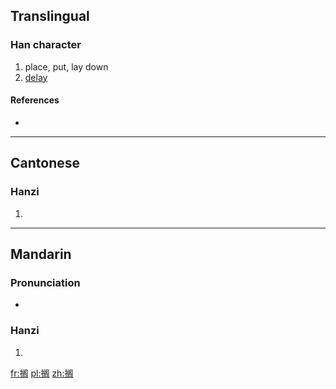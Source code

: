 {{also|擱}}
==Translingual==

===Han character===
{{Han char|rn=64|rad=手|as=09|sn=12|four=|canj=手中尸口 (QLSR)}}

# place, put, lay down
# [[delay]]

====References====
* {{Han ref|kx=0445.341|hdz=31923.090|uh=6401|ud=25601}}

----

==Cantonese==

===Hanzi===
{{yue-hanzi|jyut=|y=gok3|tra=擱}}

# {{defn|lang=yue|sort=手09}}

----

==Mandarin==

===Pronunciation===
* {{audio|Zh-ge.ogg|Audio}}

===Hanzi===
{{cmn-hanzi|tra=擱|pin=[[gē]] ([[ge1]])|wg=ko<sup>1</sup>}}

# {{defn|lang=cmn|sort=手09}}

[[fr:搁]]
[[pl:搁]]
[[zh:搁]]